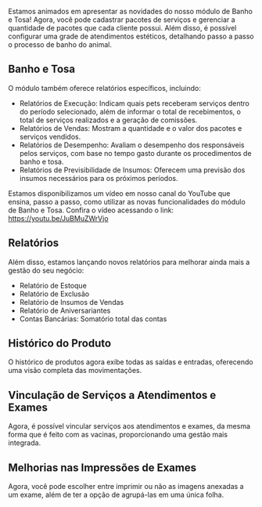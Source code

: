 Estamos animados em apresentar as novidades do nosso módulo de Banho e Tosa! Agora, você pode cadastrar pacotes de serviços e gerenciar a quantidade de pacotes que cada cliente possui. Além disso, é possível configurar uma grade de atendimentos estéticos, detalhando passo a passo o processo de banho do animal.

## Banho e Tosa

O módulo também oferece relatórios específicos, incluindo:

- Relatórios de Execução: Indicam quais pets receberam serviços dentro do período selecionado, além de informar o total de recebimentos, o total de serviços realizados e a geração de comissões.
- Relatórios de Vendas: Mostram a quantidade e o valor dos pacotes e serviços vendidos.
- Relatórios de Desempenho: Avaliam o desempenho dos responsáveis pelos serviços, com base no tempo gasto durante os procedimentos de banho e tosa.
- Relatórios de Previsibilidade de Insumos: Oferecem uma previsão dos insumos necessários para os próximos períodos.

Estamos disponibilizamos um vídeo em nosso canal do YouTube que ensina, passo a passo, como utilizar as novas funcionalidades do módulo de Banho e Tosa. Confira o vídeo acessando o link: https://youtu.be/JuBMuZWrVjo

## Relatórios

Além disso, estamos lançando novos relatórios para melhorar ainda mais a gestão do seu negócio:

- Relatório de Estoque
- Relatório de Exclusão
- Relatório de Insumos de Vendas
- Relatório de Aniversariantes
- Contas Bancárias: Somatório total das contas

## Histórico do Produto

O histórico de produtos agora exibe todas as saídas e entradas, oferecendo uma visão completa das movimentações.

## Vinculação de Serviços a Atendimentos e Exames

Agora, é possível vincular serviços aos atendimentos e exames, da mesma forma que é feito com as vacinas, proporcionando uma gestão mais integrada.

## Melhorias nas Impressões de Exames

Agora, você pode escolher entre imprimir ou não as imagens anexadas a um exame, além de ter a opção de agrupá-las em uma única folha.
